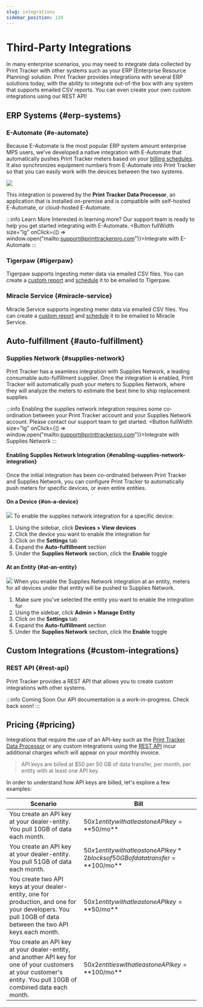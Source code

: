 ```yaml
---
slug: integrations
sidebar_position: 110
---
```



# Third-Party Integrations
In many enterprise scenarios, you may need to integrate data collected by Print Tracker with other systems such as your ERP (Enterprise Resource Planning) solution. Print Tracker provides integrations with several ERP solutions today, with the ability to integrate out-of-the box with any system that supports emailed CSV reports. You can even create your own custom integrations using our REST API!

## ERP Systems {#erp-systems}
### E-Automate {#e-automate}
Because E-Automate is the most popular ERP system amount enterprise MPS users, we've developed a native integration with E-Automate that automatically pushes Print Tracker meters based on your [billing schedules](./20-configuring-settings.md#schedules). It also synchronizes equipment numbers from E-Automate into Print Tracker so that you can easily work with the devices between the two systems.

![](https://www.cdn.printtrackerpro.com/images/documentation/integrations-data-processor-meters.png)

This integration is powered by the **Print Tracker Data Processor**, an application that is installed on-premise and is compatible with self-hosted E-Automate, or cloud-hosted E-Automate.



:::info Learn More
Interested in learning more? Our support team is ready to help you get started integrating with E-Automate.
<Box mb={2}>
    <Button fullWidth size="lg" onClick={() => window.open("mailto:support@printtrackerpro.com")}>Integrate with E-Automate</Button>
</Box>
:::

### Tigerpaw {#tigerpaw}
Tigerpaw supports ingesting meter data via emailed CSV files. You can create a [custom report](./reports) and [schedule](./reports#scheduling-reports) it to be emailed to Tigerpaw.

### Miracle Service {#miracle-service}
Miracle Service supports ingesting meter data via emailed CSV files. You can create a [custom report](./reports) and [schedule](./reports#scheduling-reports) it to be emailed to Miracle Service.

## Auto-fulfillment {#auto-fulfillment}
### Supplies Network {#supplies-network}
Print Tracker has a seamless integration with Supplies Network, a leading consumable auto-fulfillment supplier. Once the integration is enabled, Print Tracker will automatically push your meters to Supplies Network, where they will analyze the meters to estimate the best time to ship replacement supplies.

:::info
Enabling the supplies network integration requires some co-ordination between your Print Tracker account and your Supplies Network account. Please contact our support team to get started.
<Box mb={2}>
    <Button fullWidth size="lg" onClick={() => window.open("mailto:support@printtrackerpro.com")}>Integrate with Supplies Network</Button>
</Box>
:::

#### Enabling Supplies Network Integration {#enabling-supplies-network-integration}
Once the initial integration has been co-ordinated between Print Tracker and Supplies Network, you can configure Print Tracker to automatically push meters for specific devices, or even entire entities.

#### On a Device {#on-a-device}
![](https://www.cdn.printtrackerpro.com/images/documentation/integrations-supplies-network-device.gif)
To enable the supplies network integration for a specific device:

1. Using the sidebar, click **Devices > View devices**
2. Click the device you want to enable the integration for
3. Click on the **Settings** tab
4. Expand the **Auto-fulfillment** section
5. Under the **Supplies Network** section, click the **Enable** toggle

#### At an Entity {#at-an-entity}
![](https://www.cdn.printtrackerpro.com/images/documentation/integrations-supplies-network-entity.gif)
When you enable the Supplies Network integration at an entity, meters for all devices under that entity will be pushed to Supplies Network.

1. Make sure you've selected the entity you want to enable the integration for
2. Using the sidebar, click **Admin > Manage Entity**
3. Click on the **Settings** tab
4. Expand the **Auto-fulfillment** section
5. Under the **Supplies Network** section, click the **Enable** toggle

## Custom Integrations {#custom-integrations}

### REST API {#rest-api}
Print Tracker provides a REST API that allows you to create custom integrations with other systems.

:::info Coming Soon
Our API documentation is a work-in-progress. Check back soon!
:::

## Pricing {#pricing}
Integrations that require the use of an API-key such as the [Print Tracker Data Processor](#e-automate) or any custom integrations using the [REST API](#rest-api) incur additional charges which will appear on your monthly invoice.

> API keys are billed at $50 per 50 GB of data transfer, per month, per entity with at least one API key.

In order to understand how API keys are billed, let's explore a few examples:

| Scenario                                                                                                                                                         | Bill                                                                                       |
|------------------------------------------------------------------------------------------------------------------------------------------------------------------|--------------------------------------------------------------------------------------------|
| You create an API key at your dealer-entity. You pull 10GB of data each month.                                                                                   | $50 x 1 entity with at least one API key = **$50/mo**                                      |
| You create an API key at your dealer-entity. You pull 51GB of data each month.                                                                                   | $50 x 1 entity with at least one API key * 2 blocks of 50GB of data transfer = **$100/mo** |
| You create two API keys at your dealer-entity, one for production, and one for your developers. You pull 10GB of data between the two API keys each month.       | $50 x 1 entity with at least one API key = **$50/mo**                                      |
| You create an API key at your dealer-entity, and another API key for one of your customers at your customer's entity. You pull 10GB of combined data each month. | $50 x 2 entities with at least one API key = **$100/mo**                                   |
